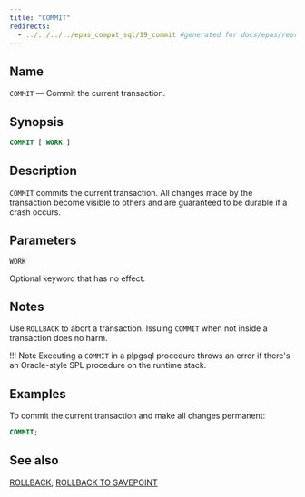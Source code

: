 ```yaml
---
title: "COMMIT"
redirects:
  - ../../../../epas_compat_sql/19_commit #generated for docs/epas/reorg-role-use-case-mode
---
```


<div id="commit" class="registered_link"></div>

## Name

`COMMIT` &mdash; Commit the current transaction.

## Synopsis

```sql
COMMIT [ WORK ]
```

## Description

`COMMIT` commits the current transaction. All changes made by the transaction become visible to others and are guaranteed to be durable if a crash occurs.

## Parameters

`WORK`

 Optional keyword that has no effect.

## Notes

Use `ROLLBACK` to abort a transaction. Issuing `COMMIT` when not inside a transaction does no harm.

!!! Note
    Executing a `COMMIT` in a plpgsql procedure throws an error if there's an Oracle-style SPL procedure on the runtime stack.

## Examples

To commit the current transaction and make all changes permanent:

```sql
COMMIT;
```

## See also

[ROLLBACK](68_rollback/#rollback), [ROLLBACK TO SAVEPOINT](69_rollback_to_savepoint/#rollback_to_savepoint)
